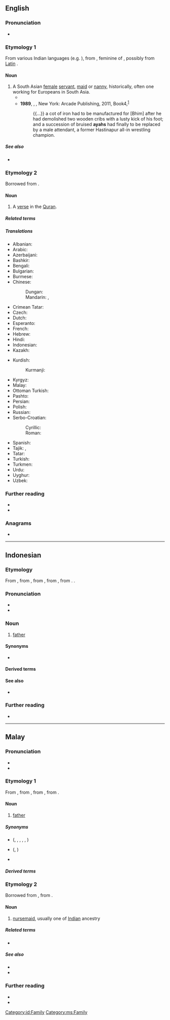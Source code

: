 ==English==

===Pronunciation===
* {{IPA|en|/aɪə/}}

===Etymology 1===
From various Indian languages (e.g. {{der|en|hi|आया||dry nurse, nanny}}), from {{der|en|pt|aia||nurse, governess}}, feminine of {{m|pt|aio||tutor}}, possibly from [[w:Latin language|Latin]] {{m|la|avia||grandmother}}.

====Noun====
{{en-noun}}

# A South Asian [[female]] [[servant]], [[maid]] or [[nanny]], historically, often one working for Europeans in South Asia.
#* {{quote-book|en|year=1888|author=Rudyard Kipling|authorlink=Rudyard Kipling|chapter=[[w:Watches of the Night|Watches of the Night]]|title=[[w:Plain Tales from the Hills|Plain Tales from the Hills]]|genre=fiction|text=She manufactured the Station scandal, and talked to her '''''ayah'''''.}}
#* '''1989''', {{w|Shashi Tharoor}}, ''{{w|The Great Indian Novel}},'' New York: Arcade Publishing, 2011, Book{{nbsp}}4,<sup>[https://books.google.ca/books?id=9eD7DQAAQBAJ&printsec=frontcover]</sup>
#*: {{...}} a cot of iron had to be manufactured for [Bhim] after he had demolished two wooden cribs with a lusty kick of his foot; and a succession of bruised '''ayahs''' had finally to be replaced by a male attendant, a former Hastinapur all-in wrestling champion.

=====See also=====
* {{l|en|amah}}

===Etymology 2===
Borrowed from {{bor|en|ar|آيَة||sign, token}}.

====Noun====
{{en-noun|s|ayat}}

# {{lb|en|Islam}} A [[verse]] in the [[Quran]].
#: {{syn|en|ayat}}

=====Related terms=====

=====Translations=====
{{trans-top|a verse in the Qur'an}}
* Albanian: {{t|sq|ajet|m}}
* Arabic: {{t+|ar|آيَة|f}}
* Azerbaijani: {{t+|az|ayə}}
* Bashkir: {{t|ba|аят}}
* Bengali: {{t|bn|আয়াত}}
* Bulgarian: {{t|bg|ая́т|m}}
* Burmese: {{t|my|အာယသ်}}
* Chinese:
*: Dungan: {{t|dng|аети}}
*: Mandarin: {{t|cmn|阿亞}}, {{t|cmn|阿亚|tr=āyà}}
* Crimean Tatar: {{t|crh|ayet}}
* Czech: {{t+|cs|ája|f}}
* Dutch: {{t+|nl|aja|f}}
* Esperanto: {{t|eo|ajaho}}
* French: {{t+|fr|aya|m}}
* Hebrew: {{t+|he|אַיֵּה|f|tr=ayé}}
* Hindi: {{t+|hi|आयत|f}}
* Indonesian: {{t+|id|ayat}}
* Kazakh: {{t|kk|аят}}
{{trans-mid}}
* Kurdish:
*: Kurmanji: {{t+|ku|ayet}}
* Kyrgyz: {{t+|ky|аят}}
* Malay: {{t+|ms|ayat}}
* Ottoman Turkish: {{t|ota|آیت‎|tr=ayet}}
* Pashto: {{t|ps|آيات|m|tr=âyât}}
* Persian: {{t+|fa|آیه|tr=âye}}
* Polish: {{t+|pl|aja|f}}
* Russian: {{t+|ru|ая́т|m}}
* Serbo-Croatian:
*: Cyrillic: {{t|sh|а́јет|m}}
*: Roman: {{t+|sh|ájet|m}}
* Spanish: {{t|es|aleya|f}}
* Tajik: {{t+|tg|оят}}, {{t|tg|оя}}
* Tatar: {{t|tt|аять}}
* Turkish: {{t+|tr|ayet}}
* Turkmen: {{t+|tk|aýat}}
* Urdu: {{t+|ur|آیت|f|tr=āyat}}
* Uyghur: {{t|ug|ئايەت}}
* Uzbek: {{t+|uz|oyat}}
{{trans-bottom}}

===Further reading===
{{Wikisource1911Enc Citation|Ayah}}
* {{pedia|Āyah}}
* {{pedia|ayah (disambiguation)}}

===Anagrams===
* {{anagrams|en|a=aahy|Haya|haya}}

----

==Indonesian==
{{wp|lang=id}}

===Etymology===
From {{inh|id|ms|ayah|t=[[father]]}}, from {{der|id|pi|ayya|t=[[gentleman]], [[honourable]]}}, from {{der|id|sa|आर्य}}, from {{der|id|inc-pro|*áryas}}, from {{der|id|iir-pro|*áryas}}. {{doublet|id|arya}}.

===Pronunciation===
* {{IPA|id|/a.jah/}}
* {{hyphenation|id|a|yah}}

===Noun===
{{id-noun}}

# {{lb|id|formal}} [[father]] {{gloss|male parent}}

====Synonyms====
* {{l|id|bapak}}

====Derived terms====
{{id-der|lang=id|340|40}}

====See also====
* {{l|id|bung}}

===Further reading===
* {{R:KBBI Daring}}

[[Category:id:Family]]

----

==Malay==

===Pronunciation===
* {{IPA|ms|/a.jah/}}
* {{rhymes|ms|ajah|jah|ah}}

===Etymology 1===
{{wp|lang=ms}}
From {{der|ms|pi|ayya|t=[[gentleman]], [[honourable]]}}, from {{der|ms|sa|आर्य}}, from {{der|ms|inc-pro|*áryas}}, from {{der|ms|iir-pro|*áryas}}.

====Noun====
{{ms-noun|j=ايه}}

# {{lb|ms|formal|polite}} [[father]] {{gloss|male parent}}
#: {{uxi|ms|'''ayah''' angkat|foster '''father'''}}
#: {{uxi|ms|'''ayah''' tiri|step'''father'''}}

=====Synonyms=====
* {{l|ms|bapa}} ({{l|ms|bapanda}}, {{l|ms|bapai}}, {{l|ms|bapak}}, {{l|ms|bapang}}, {{l|ms|baba}}, {{l|ms|papa}})
* {{l|ms|abah}} ({{l|ms|aba}}, {{l|ms|bah}})
* {{l|ms|rama}}

=====Derived terms=====
{{ms-der|340|340+221|40|ayahanda}}

===Etymology 2===
{{wp|Amah (occupation)}}
Borrowed from {{bor|ms|hi|आया}}, from {{der|ms|pt|aia}}.

====Noun====
{{ms-noun|j=ايه}}

# {{lb|ms|dated}} [[nursemaid]], usually one of [[Indian]] ancestry

=====Related terms=====
* {{l|ms|amah}}

=====See also=====
* {{l|ms|pengasuh|gloss=[[caretaker]]}}
* {{l|ms|pembantu rumah|gloss=[[domestic worker]]}}

===Further reading===
* {{R:KD4}}
* {{R:PRPM}}

[[Category:ms:Family]]